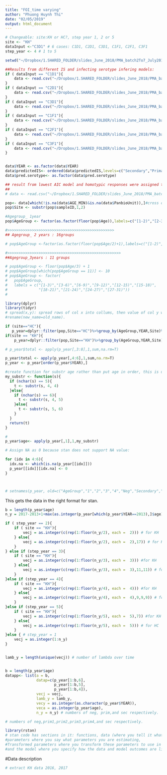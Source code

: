 ```yaml
---
title: "FOI_time varying"
author: "Phuong Huynh Thi"
date: "02/05/2019"
output: html_document
---
```



```r
# Changeable: site:KH or HC?, step year 1, 2 or 5
site <- "KH"
dataInput <-"C3D1" # 6 cases: C1D1, C2D1, C3D1, C1F1, C2F1, C3F1
step_year <- 4 # 1 to 5

setwd("~/Dropbox/1.SHARED_FOLDER/slides_June_2018/PMA_batch2To7_July2019/pop data/models/FOI/Time varying")

##Results from different IS and infecting serotype infering models:
if ( dataInput == "C1D1"){
    data <- read.csv("~/Dropbox/1.SHARED_FOLDER/slides_June_2018/PMA_batch2To7_July2019/pop data/models/Infecting serotype Model/PredictedIS_B23_567_pred.serotype_C1D1.csv")  
}
if ( dataInput == "C2D1"){
    data <- read.csv("~/Dropbox/1.SHARED_FOLDER/slides_June_2018/PMA_batch2To7_July2019/pop data/models/Infecting serotype Model/PredictedIS_B23_567_pred.serotype_C2D1.csv")  
}
if ( dataInput == "C3D1"){
    data <- read.csv("~/Dropbox/1.SHARED_FOLDER/slides_June_2018/PMA_batch2To7_July2019/pop data/models/Infecting serotype Model/PredictedIS_B23_567_pred.serotype_C3D1.csv")  
}
if ( dataInput == "C1F1"){
    data <- read.csv("~/Dropbox/1.SHARED_FOLDER/slides_June_2018/PMA_batch2To7_July2019/pop data/models/Infecting serotype Model/PredictedIS_B23_567_pred.serotype_HomoAssigned_C1F1.csv")  
}
if ( dataInput == "C2F1"){
    data <- read.csv("~/Dropbox/1.SHARED_FOLDER/slides_June_2018/PMA_batch2To7_July2019/pop data/models/Infecting serotype Model/PredictedIS_B23_567_pred.serotype_HomoAssigned_C2F1.csv")  
}
if ( dataInput == "C3F1"){
    data <- read.csv("~/Dropbox/1.SHARED_FOLDER/slides_June_2018/PMA_batch2To7_July2019/pop data/models/Infecting serotype Model/PredictedIS_B23_567_pred.serotype_HomoAssigned_C3F1.csv")  
}


data$YEAR <- as.factor(data$YEAR)
data$predictedIS<- ordered(data$predictedIS,levels=c("Secondary","Primary","Neg"))
data$pred.serotype<- as.factor(data$pred.serotype)

## result from lowest AIC model and homotypic responses were assigned the serotype in advance of applying infecting model
## 
# data <- read.csv("~/Dropbox/1.SHARED_FOLDER/slides_June_2018/PMA_batch2_to_7_June2018/pop data/models/models_modified_titers/Infecting serotype Models/PredictedIS_batch567_pred.serotype_HomoAssigned.csv")

pop<- data[which(!is.na(data$AGE_MIN)&is.na(data$PanbioUnit)),]#cross out acute and ELISA samples
pop$Site <- substr(pop$sampleID,1,2)

#Agegroup_ 1year
pop$AgeGroup <- factor(as.factor(floor(pop$Age)),labels=c("[1-2)","[2-3)","[3-4)","[4-5)","[5-6)","[6-7)","[7-8)","[8-9)","[9-10)","[10-11)","[11-12)","[12-13)","[13-14)","[14-15)","[15-16)","[16-17)","[17-18)","[18-19)","[19-20)","[20-21)","[21-22)","[22-23)","[23-24)","[24-25)","[25-26)","[26-27)","[27-28)","[28-29)","[29-30)","[30,31)"))# group as  1year 1 group.

#>>>>>>>>>>>>>>>>>>>>>>>>>>>>>>>>>>>>>>>>>>>>>>>>
## Agegroup_ 2 years : 16groups

# pop$AgeGroup <-factor(as.factor(floor(pop$Age/2)+1),labels=c("[1-2)","[2-4)","[4-6)","[6-8)","[8-10)","[10-12)","[12-14)","[14-16)","[16-18)","[18-20)","[20-22)","[22-24)","[24-26)","[26-28)","[28-30)","[30-31)"))

#>>>>>>>>>>>>>>>>>>>>>>>>>>>>>>>>>>>>>>>>>>>>>>>>>>>
##Agegroup_3years : 11 groups

# pop$AgeGroup <- floor(pop$Age/3) + 1
# pop$AgeGroup[which(pop$AgeGroup == 11)] <- 10
# pop$AgeGroup <- factor(
#   pop$AgeGroup,
#   labels = c("[1-3)","[3-6)","[6-9)","[9-12)","[12-15)","[15-18)",
#              "[18-21)","[21-24)","[24-27)","[27-31)"))
#              
```


```r

library(dplyr)
library(tidyr)
# spread(x,y): spread rows of col x into collums, then value of col y will fit in as rows.
#rename(new_name=old_name).

if (site=="HC"){
   p_year=dplyr::filter(pop,Site=="HC")%>%group_by(AgeGroup,YEAR,Site)%>%dplyr::count(predictedIS)%>%spread(predictedIS,n)}
if(site == "KH"){
    p_year=dplyr::filter(pop,Site=="KH")%>%group_by(AgeGroup,YEAR,Site)%>%dplyr::count(predictedIS)%>%spread(predictedIS,n)}

# p_year$total <- apply(p_year[,3:8],1,sum,na.rm=T)

p_year$total <- apply(p_year[,4:6],1,sum,na.rm=T)
p_year <- p_year[order(p_year$YEAR),]

#create function for substr age rather than put age in order, this is useful in case of missing data in a specific age: 
my_substr <- function(s){
  if (nchar(s) == 5){
    t <- substr(s, 4, 4)
  }else{
    if (nchar(s) == 6){
      t <- substr(s, 4, 5)
    }else{
      t <- substr(s, 5, 6)
    }
  }
  return(t)
}

#
p_year$age<- apply(p_year[,1],1,my_substr)

# Assign NA as 0 because stan does not support NA value:

for (idx in 4:6){
  idx.na <- which(is.na(p_year[[idx]]))
  p_year[[idx]][idx.na] <- 0
}



# setnames(p_year, old=c("AgeGroup","1","2","3","4","Neg","Secondary","total"),new=c("AgeGroup","DV1.13","DV2.13","DV3.13","DV4.13","Neg.13","Sec.13","total.13"))


```

This gets the data in the right format for stan.

```r

b = length(p_year$age)
n_y = 2017-2013+1+max(as.integer(p_year[which(p_year$YEAR==2013),]$age)) # number of years backward, time period that data is available ## KH: 36 -> 1982, HC: 35 -> 1983

if ( step_year == 2){
    if ( site == "KH"){
        vecj = as.integer(c(rep(1:floor(n_y/2), each =  2))) # for KH
    } else{
        vecj = as.integer(c(rep(1:floor(n_y/2), each =  2),17)) # for HC 
    }
} else if (step_year == 3){
    if ( site == "KH"){
        vecj = as.integer(c(rep(1:floor(n_y/3), each =  3))) #for KH
    } else{
        vecj = as.integer(c(rep(1:floor(n_y/3), each =  3),11,11)) # for HC
    }
}else if (step_year == 4){
    if ( site == "KH"){
        vecj = as.integer(c(rep(1:floor(n_y/4), each =  4))) #for KH
    } else{
        vecj = as.integer(c(rep(1:floor(n_y/4), each =  4),9,9,9)) # for HC 
    }
}else if (step_year == 5){
    if ( site == "KH"){
        vecj = as.integer(c(rep(1:floor(n_y/5), each =  5),7)) #for KH
    } else{
        vecj = as.integer(c(rep(1:floor(n_y/5), each =  5))) # for HC 
    }
}else { # step_year = 1
    vecj = as.integer(1:n_y)
}


lamb_y = length(unique(vecj)) # number of lambda over time


b = length(p_year$age)
datapp<- list(a = b,
              datap=c(p_year[1:b,6],
                      p_year[1:b,5],
                      p_year[1:b,4]),
              vecj = vecj,
              lamb_y = lamb_y,
              vecy = as.integer(as.character(p_year$YEAR)),
              veca = as.integer(p_year$age),
              n_y = n_y) # numbers of neg, prim,and sec respectively. 

# numbers of neg,prim1,prim2,prim3,prim4,and sec respectively. 

library(rstan)
# stan code has sections in it: functions, data (where you tell it what form the data will be in), 
#parameters where you say what parameters you are estimating,
#Transformed parameters where you transform these parameters to use in the model
#and the model where you specify how the data and model outcomes are linked

```


#Data description


```r
# extract KH data 2016, 2017




```

